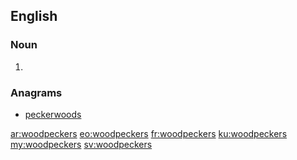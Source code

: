 ==English==

===Noun===
{{head|en|plural}}

# {{plural of|woodpecker|lang=en|nocat=1}}

===Anagrams===
* [[peckerwoods#English|peckerwoods]]

[[ar:woodpeckers]]
[[eo:woodpeckers]]
[[fr:woodpeckers]]
[[ku:woodpeckers]]
[[my:woodpeckers]]
[[sv:woodpeckers]]
